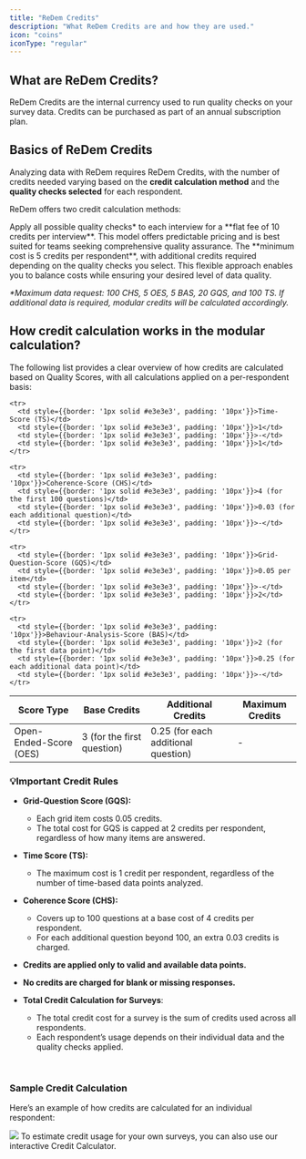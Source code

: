 ```yaml
---
title: "ReDem Credits"
description: "What ReDem Credits are and how they are used."
icon: "coins"
iconType: "regular"
---
```


## What are ReDem Credits?

ReDem Credits are the internal currency used to run quality checks on your survey data. Credits can be purchased as part of an annual subscription plan.

## Basics of ReDem Credits

Analyzing data with ReDem requires ReDem Credits, with the number of credits needed varying based on the **credit calculation method** and the **quality checks selected** for each respondent.

ReDem offers two credit calculation methods:

<CardGroup cols={2}>
  <Card title="All-inclusive" icon="infinity">
    Apply all possible quality checks* to each interview for a **flat fee of 10 credits per interview**. This model offers predictable pricing and is best suited for teams seeking comprehensive quality assurance.
  </Card>

  <Card title="Modular Calculation" icon="sliders">
    The **minimum cost is 5 credits per respondent**, with additional credits required depending on the quality checks you select. This flexible approach enables you to balance costs while ensuring your desired level of data quality.
  </Card>
</CardGroup>

_*Maximum data request: 100 CHS, 5 OES, 5 BAS, 20 GQS, and 100 TS. If additional data is required, modular credits will be calculated accordingly._

## How credit calculation works in the modular calculation?

The following list provides a clear overview of how credits are calculated based on Quality Scores, with all calculations applied on a per-respondent basis:

<table>
  <thead>
    <tr>
      <th style={{border: '1px solid #e3e3e3', padding: '10px', backgroundColor: '#F0F0F0', textAlign: 'left'}}>Score Type</th>
      <th style={{border: '1px solid #e3e3e3', padding: '10px', backgroundColor: '#F0F0F0', textAlign: 'left'}}>Base Credits</th>
      <th style={{border: '1px solid #e3e3e3', padding: '10px', backgroundColor: '#F0F0F0', textAlign: 'left'}}>Additional Credits</th>
      <th style={{border: '1px solid #e3e3e3', padding: '10px', backgroundColor: '#F0F0F0', textAlign: 'left'}}>Maximum Credits</th>
    </tr>
  </thead>

  <tbody>
    <tr>
      <td style={{border: '1px solid #e3e3e3', padding: '10px'}}>Open-Ended-Score (OES)</td>
      <td style={{border: '1px solid #e3e3e3', padding: '10px'}}>3 (for the first question)</td>
      <td style={{border: '1px solid #e3e3e3', padding: '10px'}}>0.25 (for each additional question)</td>
      <td style={{border: '1px solid #e3e3e3', padding: '10px'}}>-</td>
    </tr>

    <tr>
      <td style={{border: '1px solid #e3e3e3', padding: '10px'}}>Time-Score (TS)</td>
      <td style={{border: '1px solid #e3e3e3', padding: '10px'}}>1</td>
      <td style={{border: '1px solid #e3e3e3', padding: '10px'}}>-</td>
      <td style={{border: '1px solid #e3e3e3', padding: '10px'}}>1</td>
    </tr>

    <tr>
      <td style={{border: '1px solid #e3e3e3', padding: '10px'}}>Coherence-Score (CHS)</td>
      <td style={{border: '1px solid #e3e3e3', padding: '10px'}}>4 (for the first 100 questions)</td>
      <td style={{border: '1px solid #e3e3e3', padding: '10px'}}>0.03 (for each additional question)</td>
      <td style={{border: '1px solid #e3e3e3', padding: '10px'}}>-</td>
    </tr>

    <tr>
      <td style={{border: '1px solid #e3e3e3', padding: '10px'}}>Grid-Question-Score (GQS)</td>
      <td style={{border: '1px solid #e3e3e3', padding: '10px'}}>0.05 per item</td>
      <td style={{border: '1px solid #e3e3e3', padding: '10px'}}>-</td>
      <td style={{border: '1px solid #e3e3e3', padding: '10px'}}>2</td>
    </tr>

    <tr>
      <td style={{border: '1px solid #e3e3e3', padding: '10px'}}>Behaviour-Analysis-Score (BAS)</td>
      <td style={{border: '1px solid #e3e3e3', padding: '10px'}}>2 (for the first data point)</td>
      <td style={{border: '1px solid #e3e3e3', padding: '10px'}}>0.25 (for each additional data point)</td>
      <td style={{border: '1px solid #e3e3e3', padding: '10px'}}>-</td>
    </tr>
  </tbody>
</table>

### 💡Important Credit Rules

* **Grid-Question Score (GQS):** 
  * Each grid item costs 0.05 credits.
  * The total cost for GQS is capped at 2 credits per respondent, regardless of how many items are answered.

* **Time Score (TS):** 
  * The maximum cost is 1 credit per respondent, regardless of the number of time-based data points analyzed.

* **Coherence Score (CHS):** 
  * Covers up to 100 questions at a base cost of 4 credits per respondent.
  * For each additional question beyond 100, an extra 0.03 credits is charged.

* **Credits are applied only to valid and available data points.**

* **No credits are charged for blank or missing responses.**

* **Total Credit Calculation for Surveys**:
  * The total credit cost for a survey is the sum of credits used across all respondents.
  * Each respondent’s usage depends on their individual data and the quality checks applied.

<br />

### Sample Credit Calculation

Here’s an example of how credits are calculated for an individual respondent:

<img classname="block dark:hidden" src="/images/Credit-Calculation-Example.png" />


<Card title="Try our Credit Calculator" icon="calculator" href="https://app.beta.redem.io/playground/credit-roi-calculator" >
To estimate credit usage for your own surveys, you can also use our interactive Credit Calculator.
</Card>
